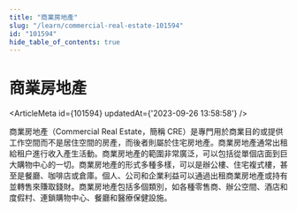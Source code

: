 ```yaml
---
title: "商業房地產"
slug: "/learn/commercial-real-estate-101594"
id: "101594"
hide_table_of_contents: true
---
```



# 商業房地產

<ArticleMeta id={101594} updatedAt={'2023-09-26 13:58:58'} />
<div className='border-solid border-b border-t-0 my-4 border-[var(--ifm-color-gray-300)]' />

商業房地產（Commercial Real Estate，簡稱 CRE）是專門用於商業目的或提供工作空間而不是居住空間的房產，而後者則屬於住宅房地產。商業房地產通常出租給租户進行收入產生活動。商業房地產的範圍非常廣泛，可以包括從單個店面到巨大購物中心的一切。商業房地產的形式多種多樣，可以是辦公樓、住宅複式樓，甚至是餐廳、咖啡店或倉庫。個人、公司和企業利益可以通過出租商業房地產或持有並轉售來賺取錢財。商業房地產包括多個類別，如各種零售商、辦公空間、酒店和度假村、連鎖購物中心、餐廳和醫療保健設施。
